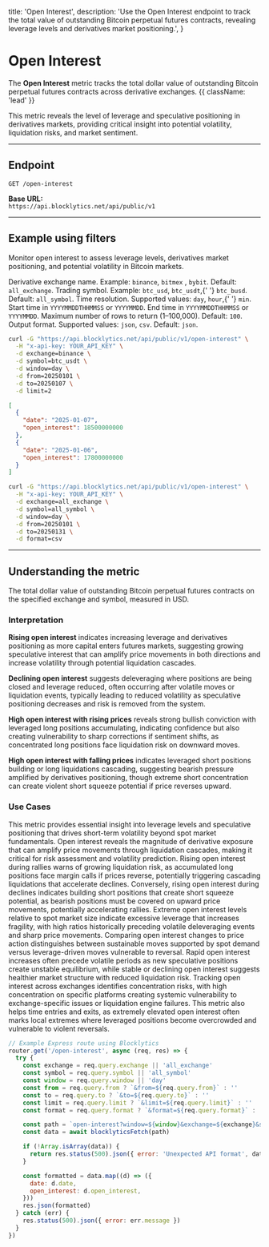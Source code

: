   title: 'Open Interest',
  description:
    'Use the Open Interest endpoint to track the total value of outstanding Bitcoin perpetual futures contracts, revealing leverage levels and derivatives market positioning.',
}

# Open Interest

The **Open Interest** metric tracks the total dollar value of outstanding Bitcoin perpetual futures contracts across derivative exchanges. {{ className: 'lead' }}

This metric reveals the level of leverage and speculative positioning in derivatives markets, providing critical insight into potential volatility, liquidation risks, and market sentiment.

---

## Endpoint

`GET /open-interest`

**Base URL:**  
`https://api.blocklytics.net/api/public/v1`

---

## Example using filters

<Row>
  <Col>

Monitor open interest to assess leverage levels, derivatives market positioning, and potential volatility in Bitcoin markets.

<Properties>
  <Property name="exchange" type="string">
    Derivative exchange name. Example: <code>binance</code>, <code>bitmex</code>
    , <code>bybit</code>. Default: <code>all_exchange</code>.
  </Property>
  <Property name="symbol" type="string">
    Trading symbol. Example: <code>btc_usd</code>, <code>btc_usdt</code>,{' '}
    <code>btc_busd</code>. Default: <code>all_symbol</code>.
  </Property>
  <Property name="window" type="string">
    Time resolution. Supported values: <code>day</code>, <code>hour</code>,{' '}
    <code>min</code>.
  </Property>
  <Property name="from" type="string">
    Start time in <code>YYYYMMDDTHHMMSS</code> or <code>YYYYMMDD</code>.
  </Property>
  <Property name="to" type="string">
    End time in <code>YYYYMMDDTHHMMSS</code> or <code>YYYYMMDD</code>.
  </Property>
  <Property name="limit" type="integer">
    Maximum number of rows to return (1–100,000). Default: <code>100</code>.
  </Property>
  <Property name="format" type="string">
    Output format. Supported values: <code>json</code>, <code>csv</code>.
    Default: <code>json</code>.
  </Property>
</Properties>

  </Col>
  <Col>

```bash {title="Requesting Open Interest data"}
curl -G "https://api.blocklytics.net/api/public/v1/open-interest" \
  -H "x-api-key: YOUR_API_KEY" \
  -d exchange=binance \
  -d symbol=btc_usdt \
  -d window=day \
  -d from=20250101 \
  -d to=20250107 \
  -d limit=2
```

```json {title="Sample JSON response"}
[
  {
    "date": "2025-01-07",
    "open_interest": 18500000000
  },
  {
    "date": "2025-01-06",
    "open_interest": 17800000000
  }
]
```

```bash {title="Exporting as CSV"}
curl -G "https://api.blocklytics.net/api/public/v1/open-interest" \
  -H "x-api-key: YOUR_API_KEY" \
  -d exchange=all_exchange \
  -d symbol=all_symbol \
  -d window=day \
  -d from=20250101 \
  -d to=20250131 \
  -d format=csv
```

  </Col>
</Row>

---

## Understanding the metric

<Row>
  <Col>

<Properties>
  <Property name="open_interest" type="number">
    The total dollar value of outstanding Bitcoin perpetual futures contracts on
    the specified exchange and symbol, measured in USD.
  </Property>
</Properties>

### Interpretation

**Rising open interest** indicates increasing leverage and derivatives positioning as more capital enters futures markets, suggesting growing speculative interest that can amplify price movements in both directions and increase volatility through potential liquidation cascades.

**Declining open interest** suggests deleveraging where positions are being closed and leverage reduced, often occurring after volatile moves or liquidation events, typically leading to reduced volatility as speculative positioning decreases and risk is removed from the system.

**High open interest with rising prices** reveals strong bullish conviction with leveraged long positions accumulating, indicating confidence but also creating vulnerability to sharp corrections if sentiment shifts, as concentrated long positions face liquidation risk on downward moves.

**High open interest with falling prices** indicates leveraged short positions building or long liquidations cascading, suggesting bearish pressure amplified by derivatives positioning, though extreme short concentration can create violent short squeeze potential if price reverses upward.

### Use Cases

This metric provides essential insight into leverage levels and speculative positioning that drives short-term volatility beyond spot market fundamentals. Open interest reveals the magnitude of derivative exposure that can amplify price movements through liquidation cascades, making it critical for risk assessment and volatility prediction. Rising open interest during rallies warns of growing liquidation risk, as accumulated long positions face margin calls if prices reverse, potentially triggering cascading liquidations that accelerate declines. Conversely, rising open interest during declines indicates building short positions that create short squeeze potential, as bearish positions must be covered on upward price movements, potentially accelerating rallies. Extreme open interest levels relative to spot market size indicate excessive leverage that increases fragility, with high ratios historically preceding volatile deleveraging events and sharp price movements. Comparing open interest changes to price action distinguishes between sustainable moves supported by spot demand versus leverage-driven moves vulnerable to reversal. Rapid open interest increases often precede volatile periods as new speculative positions create unstable equilibrium, while stable or declining open interest suggests healthier market structure with reduced liquidation risk. Tracking open interest across exchanges identifies concentration risks, with high concentration on specific platforms creating systemic vulnerability to exchange-specific issues or liquidation engine failures. This metric also helps time entries and exits, as extremely elevated open interest often marks local extremes where leveraged positions become overcrowded and vulnerable to violent reversals.

  </Col>
  <Col>

```js {title="Node.js (Express) example"}
// Example Express route using Blocklytics
router.get('/open-interest', async (req, res) => {
  try {
    const exchange = req.query.exchange || 'all_exchange'
    const symbol = req.query.symbol || 'all_symbol'
    const window = req.query.window || 'day'
    const from = req.query.from ? `&from=${req.query.from}` : ''
    const to = req.query.to ? `&to=${req.query.to}` : ''
    const limit = req.query.limit ? `&limit=${req.query.limit}` : ''
    const format = req.query.format ? `&format=${req.query.format}` : ''

    const path = `open-interest?window=${window}&exchange=${exchange}&symbol=${symbol}${from}${to}${limit}${format}`
    const data = await blocklyticsFetch(path)

    if (!Array.isArray(data)) {
      return res.status(500).json({ error: 'Unexpected API format', data })
    }

    const formatted = data.map((d) => ({
      date: d.date,
      open_interest: d.open_interest,
    }))
    res.json(formatted)
  } catch (err) {
    res.status(500).json({ error: err.message })
  }
})
```

  </Col>
</Row>

